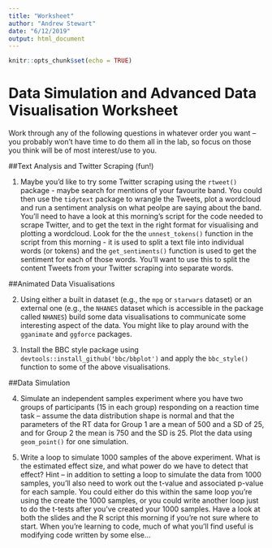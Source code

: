 ```yaml
---
title: "Worksheet"
author: "Andrew Stewart"
date: "6/12/2019"
output: html_document
---
```


```r
knitr::opts_chunk$set(echo = TRUE)
```
# Data Simulation and Advanced Data Visualisation Worksheet

Work through any of the following questions in whatever order you want – you probably won’t have time to do them all in the lab, so focus on those you think will be of most interest/use to you.

##Text Analysis and Twitter Scraping (fun!)

1. Maybe you'd like to try some Twitter scraping using the `rtweet()` package - maybe search for mentions of your favourite band. You could then use the `tidytext` package to wrangle the Tweets, plot a wordcloud and run a sentiment analysis on what peolpe are saying about the band. You’ll need to have a look at this morning’s script for the code needed to scrape Twitter, and to get the text in the right format for visualising and plotting a wordcloud. Look for the the `unnest_tokens()` function in the script from this morning - it is used to split a text file into individual words (or tokens) and the `get_sentiments()` function is used to get the sentiment for each of those words. You'll want to use this to split the content Tweets from your Twitter scraping into separate words.  

##Animated Data Visualisations

2. Using either a built in dataset (e.g., the `mpg` or `starwars` dataset) or an external one (e.g., the `NHANES` dataset which is accessible in the package called `NHANES`) build some data visualisations to communicate some interesting aspect of the data. You might like to play around with the `gganimate` and `ggforce` packages.

3. Install the BBC style package using `devtools::install_github('bbc/bbplot')` and apply the `bbc_style()` function to some of the above visualisations.

##Data Simulation

4. Simulate an independent samples experiment where you have two groups of participants (15 in each group) responding on a reaction time task – assume the data distribution shape is normal and that the parameters of the RT data for Group 1 are a mean of 500 and a SD of 25, and for Group 2 the mean is 750 and the SD is 25. Plot the data using `geom_point()` for one simulation.

5. Write a loop to simulate 1000 samples of the above experiment. What is the estimated effect size, and what power do we have to detect that effect? Hint – in addition to setting a loop to simulate the data from 1000 samples, you’ll also need to work out the t-value and associated p-value for each sample. You could either do this within the same loop you’re using the create the 1000 samples, or you could write another loop just to do the t-tests after you’ve created your 1000 samples. Have a look at both the slides and the R script this morning if you’re not sure where to start. When you’re learning to code, much of what you’ll find useful is modifying code written by some else…
